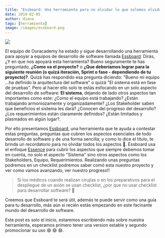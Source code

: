 ```yaml
---
title: "Essboard: Una herramienta para no olvidar lo que solemos olvidar"
date: 2019-02-05
author: diana
tags: [herramienta]
image: /images/essboard.png
---
```


<img src="/images/essboard.png" />

El equipo de Ouracademy ha estado y sigue desarrollando una herramienta para apoyar a equipos de desarrollo de software llamada [Essboard][1]. Dirás, ¿Y en que nos apoyará esta herramienta? Bueno seguramente te has preguntado, **¿Como va el proyecto?** o **¿Que deberíamos lograr para la siguiente reunión (o quizá iteración, Sprint o fase - dependiendo de tu proyecto)?**. Quizá has respondido esa pregunta diciendo: "Bueno mi equipo ...ha definido la arquitectura del software" o quizá "El sistema está en fase de pruebas". Pero al hacer ello solo te estás esfocando en un solo aspecto del desarrollo de software: **El sistema**, dejando de lado otros aspectos tan importantes como este: ¿Como el equipo está trabajando? ¿Están trabajando armoniozamente y organizadamente? ¿Los Stakeholder saben que beneficios el sistema les dará? ¿Conocen del progreso del desarrollo? ¿Los requerimientos están claramente definidos? ¿Están limitados y plasmados en algún lugar?.

Por ello presentamos [Essboard][1], una herramienta que te ayuda a contestar estas preguntas, preguntas que cubren los aspectos esenciales de todo desarrollo de software y de una forma sencilla; y como lo dice el titulo, te brinda un recordatorio para no olvidar todos los aspectos 🤔. Essboard usa el enfoque [Essence][2] para cubrir los aspectos que siempre debemos tomar en cuenta, no solo el aspecto "Sistema" sino otros aspectos como los Stakeholders, Equipo, Requerimientos. Realizando unas preguntas podremos en un checklist podremos saber comó esta nuestro proyecto y ver como vamos avanzando, ver nuestro progreso!!

> Si los médicos cuando realizan cirujías o en los preparativos para el despliegue de un avión se usan checklist, ¿por que no usar checklist para desarrollar software? 🤔

Creemos que Essboard te será útil, además te puede servir como una guía para tu desarrollo, más aún si recién estás empezando en este facinante mundo del desarrollo de software.

Este post es solo el inicio, estaremos escribiendo más sobre nuestra herramienta, esperamos primero tener una version estable y segundo promocionar su uso 😄 😄 😄.

[1]: https://essboard.netlify.com/
[2]: http://semat.org/essence-standard
